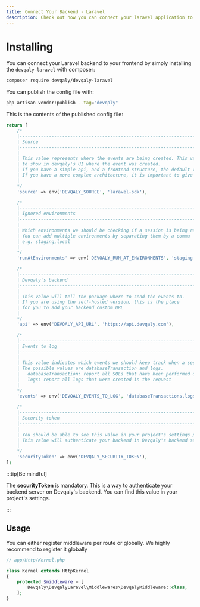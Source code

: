 ```yaml
---
title: Connect Your Backend - Laravel
description: Check out how you can connect your laravel application to fully utilize the power of Devqaly
---
```


# Installing
You can connect your Laravel backend to your frontend by simply installing the `devqaly-laravel` with composer:

```bash
composer require devqaly/devqaly-laravel
```
You can publish the config file with:

```bash
php artisan vendor:publish --tag="devqaly"
```

This is the contents of the published config file:

```php
return [
    /*
    |--------------------------------------------------------------------------
    | Source
    |--------------------------------------------------------------------------
    |
    | This value represents where the events are being created. This value is used
    | to show in devqaly's UI where the event was created.
    | If you have a simple api, and a frontend structure, the default value will be enough.
    | If you have a more complex architecture, it is important to give a descriptive name.
    |
    */
    'source' => env('DEVQALY_SOURCE', 'laravel-sdk'),

    /*
    |--------------------------------------------------------------------------
    | Ignored environments
    |--------------------------------------------------------------------------
    |
    | Which environments we should be checking if a session is being recorded or not.
    | You can add multiple environments by separating them by a comma
    | e.g. staging,local
    |
    */
    'runAtEnvironments' => env('DEVQALY_RUN_AT_ENVIRONMENTS', 'staging'),

    /*
    |--------------------------------------------------------------------------
    | Devqaly's backend
    |--------------------------------------------------------------------------
    |
    | This value will tell the package where to send the events to.
    | If you are using the self-hosted version, this is the place
    | for you to add your backend custom URL
    |
    */
    'api' => env('DEVQALY_API_URL', 'https://api.devqaly.com'),

    /*
    |--------------------------------------------------------------------------
    | Events to log
    |--------------------------------------------------------------------------
    |
    | This value indicates which events we should keep track when a session is being recorded.
    | The possible values are databaseTransaction and logs.
    |   databaseTransaction: report all SQLs that have been performed during the request
    |   logs: report all logs that were created in the request
    |
    */
    'events' => env('DEVQALY_EVENTS_TO_LOG', 'databaseTransactions,logs'),

    /*
    |--------------------------------------------------------------------------
    | Security token
    |--------------------------------------------------------------------------
    |
    | You should be able to see this value in your project's settings page.
    | This value will authenticate your backend in Devqaly's backend servers.
    |
    */
    'securityToken' => env('DEVQALY_SECURITY_TOKEN'),
];
```

:::tip[Be mindful]

The <strong>securityToken</strong> is mandatory.
This is a way to authenticate your backend server on Devqaly's backend.
You can find this value in your project's settings.

:::

## Usage

You can either register middleware per route or globally. We highly recommend to register it globally

```php
// app/Http/Kernel.php

class Kernel extends HttpKernel
{
    protected $middleware = [
        Devqaly\DevqalyLaravel\Middlewares\DevqalyMiddleware::class,
    ];
}
```